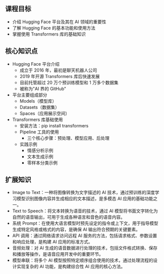 ## 课程目标
- 介绍 Hugging Face 平台及其在 AI 领域的重要性
- 了解 Hugging Face 的基本功能和使用方法
- 掌握使用 Transformers 库的基础知识

## 核心知识点
- Hugging Face 平台介绍
  - 成立于 2016 年，最初是聊天机器人公司
  - 2019 年开源 Transformers 库后快速发展
  - 目前托管超过 20 万个预训练模型和 1 万多个数据集
  - 被称为"AI 界的 GitHub"
- 平台主要组成部分
  - Models（模型库）
  - Datasets（数据集）
  - Spaces（应用展示空间）
- Transformers 库基础使用
  - 安装方法：pip install transformers
  - Pipeline 工具的使用
    - 三个核心步骤：预处理、模型应用、后处理
  - 实践示例
    - 情感分析示例
    - 文本生成示例
    - 零样本分类示例

## 扩展知识
- Image to Text：一种将图像转换为文字描述的 AI 技术，通过预训练的深度学习模型识别图像内容并生成相应的文本描述，是多模态 AI 应用的基础功能之一。
- Text to Speech：将文本转换为语音的技术，通过 AI 模型将书面文字转化为自然的语音输出，可用于生成各种语言和音色的语音内容。
- 系统 Prompt：在使用大语言模型时预先设定的指令或上下文，用于指导模型生成特定风格或格式的内容，是确保 AI 输出符合预期的关键要素。
- API 调用：通过网络请求访问远程 AI 服务的方法，包括请求格式、参数设置和响应处理，是构建 AI 应用的标准方式。
- 音频处理：对 AI 生成的语音数据进行处理的技术，包括文件格式转换、保存和播放等操作，是语音应用开发中的重要环节。
- 模型串联：将多个 AI 模型按照特定顺序组合使用的技术，通过处理流程的设计实现复杂的 AI 功能，是构建综合性 AI 应用的核心方法。

